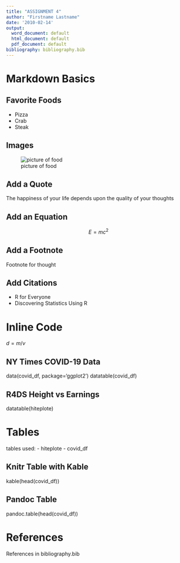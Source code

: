 ```yaml
---
title: "ASSIGNMENT 4"
author: "Firstname Lastname"
date: '2010-02-14'
output:
  word_document: default
  html_document: default
  pdf_document: default
bibliography: bibliography.bib
---
```


# Markdown Basics

## Favorite Foods
- Pizza
- Crab
- Steak

## Images

![picture of food]("pizzapizza.png")

## Add a Quote

The happiness of your life depends upon the quality of your thoughts

## Add an Equation

$$
E = mc^2
$$

## Add a Footnote

Footnote for thought

## Add Citations

* R for Everyone
* Discovering Statistics Using R

# Inline Code

$d=m/v$

## NY Times COVID-19 Data
data(covid_df, package='ggplot2')
datatable(covid_df)

## R4DS Height vs Earnings

datatable(hiteplote)

# Tables
tables used:
- hiteplote
- covid_df

## Knitr Table with Kable

kable(head(covid_df))

## Pandoc Table

pandoc.table(head(covid_df))

# References

References in bibliography.bib
